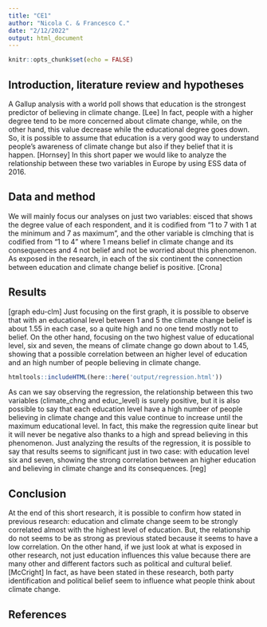 ```yaml
---
title: "CE1"
author: "Nicola C. & Francesco C."
date: "2/12/2022"
output: html_document
---
```


```r
knitr::opts_chunk$set(echo = FALSE)
```

## Introduction, literature review and hypotheses
A Gallup analysis with a world poll shows that education is the strongest predictor of believing in climate change. [Lee] In fact, people with a higher degree tend to be more concerned about climate change, while, on the other hand, this value decrease while the educational degree goes down. So, it is possible to assume that education is a very good way to understand people's awareness of climate change but also if they belief that it is happen. [Hornsey] In this short paper we would like to analyze the relationship between these two variables in Europe by using ESS data of 2016. 

## Data and method
We will mainly focus our analyses on just two variables: eisced that shows the degree value of each respondent, and it is codified from "1 to 7 with 1 at the minimum and 7 as maximum", and the other variable is clmching that is codified from "1 to 4" where 1 means belief in climate change and its consequences and 4 not belief and not be worried about this phenomenon. As exposed in the research, in each of the six continent the connection between education and climate change belief is positive. [Crona]


## Results
[graph edu-clm]
Just focusing on the first graph, it is possible to observe that with an educational level between 1 and 5 the climate change belief is about 1.55 in each case, so a quite high and no one tend mostly not to belief. On the other hand, focusing on the two highest value of educational level, six and seven, the means of climate change go down about to 1.45, showing that a possible correlation between an higher level of education and an high number of people believing in climate change. 
```r
htmltools::includeHTML(here::here('output/regression.html'))
```
As can we say observing the regression, the relationship between this two variables (climate_chng and educ_level) is surely positive, but it is also possible to say that each education level have a high number of people believing in climate change and this value continue to increase until the maximum educational level. In fact, this make the regression quite linear but it will never be negative also thanks to a high and spread believing in this phenomenon. Just analyzing the results of the regression, it is possible to say that results seems to significant just in two case: with education level six and seven, showing the strong correlation between an higher education and believing in climate change and its consequences.
[reg]

## Conclusion
At the end of this short research, it is possible to confirm how stated in previous research: education and climate change seem to be strongly correlated almost with the highest level of education. But, the relationship do not seems to be as strong as previous stated because it seems to have a low correlation. On the other hand, if we just look at what is exposed in other research, not just education influences this value because there are many other and different factors such as political and cultural belief. [McCright] In fact, as have been stated in these research, both party identification and political belief seem to influence what people think about climate change. 

## References


